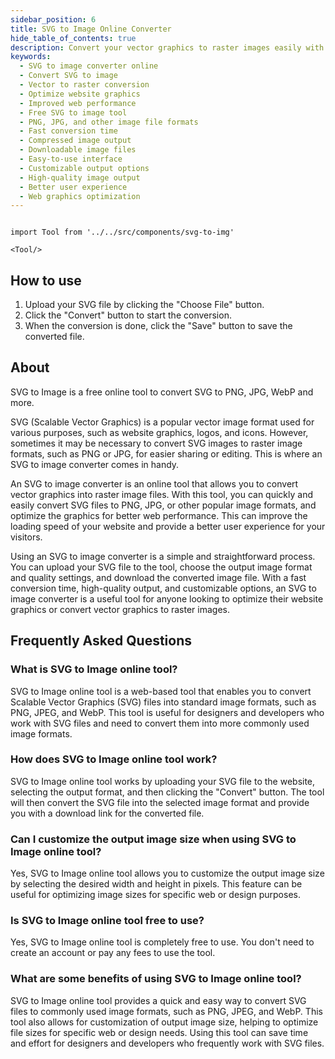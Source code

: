 ```yaml
---
sidebar_position: 6
title: SVG to Image Online Converter
hide_table_of_contents: true
description: Convert your vector graphics to raster images easily with our free online SVG to image converter. Improve web performance and provide a better user experience. Choose from various image formats and quality settings for optimized graphics. Try our fast and customizable tool now!
keywords:
  - SVG to image converter online
  - Convert SVG to image
  - Vector to raster conversion
  - Optimize website graphics
  - Improved web performance
  - Free SVG to image tool
  - PNG, JPG, and other image file formats
  - Fast conversion time
  - Compressed image output
  - Downloadable image files
  - Easy-to-use interface
  - Customizable output options
  - High-quality image output
  - Better user experience
  - Web graphics optimization
---
```


```mdx-code-block

import Tool from '../../src/components/svg-to-img'

<Tool/>

```

<h2 style={{ color: "#17c964" }}>How to use</h2>

1. Upload your SVG file by clicking the "Choose File" button.
2. Click the "Convert" button to start the conversion.
3. When the conversion is done, click the "Save" button to save the converted file.

<h2 style={{ color: "#ff4ecd" }}>About</h2>

SVG to Image is a free online tool to convert SVG to PNG, JPG, WebP and more.

SVG (Scalable Vector Graphics) is a popular vector image format used for various purposes, such as website graphics, logos, and icons. However, sometimes it may be necessary to convert SVG images to raster image formats, such as PNG or JPG, for easier sharing or editing. This is where an SVG to image converter comes in handy.

An SVG to image converter is an online tool that allows you to convert vector graphics into raster image files. With this tool, you can quickly and easily convert SVG files to PNG, JPG, or other popular image formats, and optimize the graphics for better web performance. This can improve the loading speed of your website and provide a better user experience for your visitors.

Using an SVG to image converter is a simple and straightforward process. You can upload your SVG file to the tool, choose the output image format and quality settings, and download the converted image file. With a fast conversion time, high-quality output, and customizable options, an SVG to image converter is a useful tool for anyone looking to optimize their website graphics or convert vector graphics to raster images.

<h2 style={{ color: "#f5a524" }}>Frequently Asked Questions</h2>

### What is SVG to Image online tool?

SVG to Image online tool is a web-based tool that enables you to convert Scalable Vector Graphics (SVG) files into standard image formats, such as PNG, JPEG, and WebP. This tool is useful for designers and developers who work with SVG files and need to convert them into more commonly used image formats.

### How does SVG to Image online tool work?

SVG to Image online tool works by uploading your SVG file to the website, selecting the output format, and then clicking the "Convert" button. The tool will then convert the SVG file into the selected image format and provide you with a download link for the converted file.

### Can I customize the output image size when using SVG to Image online tool?

Yes, SVG to Image online tool allows you to customize the output image size by selecting the desired width and height in pixels. This feature can be useful for optimizing image sizes for specific web or design purposes.

### Is SVG to Image online tool free to use?

Yes, SVG to Image online tool is completely free to use. You don't need to create an account or pay any fees to use the tool.

### What are some benefits of using SVG to Image online tool?

SVG to Image online tool provides a quick and easy way to convert SVG files to commonly used image formats, such as PNG, JPEG, and WebP. This tool also allows for customization of output image size, helping to optimize file sizes for specific web or design needs. Using this tool can save time and effort for designers and developers who frequently work with SVG files.
